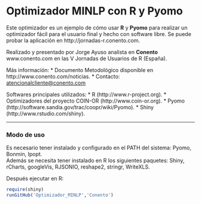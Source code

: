 Optimizador MINLP con R y Pyomo
========================================================
Este optimizador es un ejemplo de cómo usar **R** y **Pyomo** para realizar un optimizador fácil para el usuario final y hecho con software libre. Se puede probar la aplicación en http://jornadas-r.conento.com. 

Realizado y presentado por Jorge Ayuso analista en **Conento** www.conento.com en las V Jornadas de Usuarios de R (España).


Más información:
* Documento Metodológico disponible en http://www.conento.com/noticias.
* Contacto: [atencionalcliente@conento.com](mailto:atencionalcliente@conento.com)

Softwares principales utilizados:
* R (http://www.r-project.org).
* Optimizadores del proyecto COIN-OR (http://www.coin-or.org).
* Pyomo (http://software.sandia.gov/trac/coopr/wiki/Pyomo).
* Shiny (http://www.rstudio.com/shiny).

******
### Modo de uso
Es necesario tener instalado y configurado en el PATH del sistema: Pyomo, Bonmin, Ipopt.  
Además se necesita tener instalado en R los siguientes paquetes: Shiny, rCharts, googleVis, RJSONIO, reshape2, stringr, WriteXLS.  

Después ejecutar en R:

```r
require(shiny)
runGitHub('Optimizador_MINLP','Conento')
```

